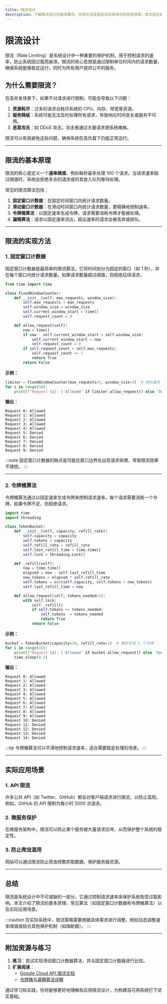 ```yaml
---
title: 限流设计
description: 了解限流设计的基本概念、实现方法及其在实际系统中的应用场景。本文适合初学者，包含代码示例和实际案例。
---
```


# 限流设计

限流（Rate Limiting）是系统设计中一种重要的保护机制，用于控制请求的速率，防止系统因过载而崩溃。限流的核心思想是通过限制单位时间内的请求数量，确保系统能够稳定运行，同时为所有用户提供公平的服务。

## 为什么需要限流？

在高并发场景下，如果不对请求进行限制，可能会导致以下问题：
1. **资源耗尽**：过多的请求会耗尽系统的 CPU、内存、带宽等资源。
2. **服务降级**：系统可能无法及时处理所有请求，导致响应时间变长或服务不可用。
3. **恶意攻击**：如 DDoS 攻击，攻击者通过大量请求使系统瘫痪。

限流可以有效避免这些问题，确保系统在高负载下仍能正常运行。

---

## 限流的基本原理

限流的核心是定义一个**速率阈值**，例如每秒最多处理 100 个请求。当请求速率超过阈值时，系统会拒绝多余的请求或将其放入队列等待处理。

常见的限流算法包括：
1. **固定窗口计数器**：在固定时间窗口内统计请求数量。
2. **滑动窗口计数器**：在滑动时间窗口内统计请求数量，更精确地控制速率。
3. **令牌桶算法**：以固定速率生成令牌，请求需要消耗令牌才能被处理。
4. **漏桶算法**：请求以固定速率流出，超出速率的请求会被丢弃或排队。

---

## 限流的实现方法

### 1. 固定窗口计数器

固定窗口计数器是最简单的限流算法。它将时间划分为固定的窗口（如 1 秒），并在每个窗口内统计请求数量。如果请求数量超过阈值，则拒绝后续请求。

```python
from time import time

class FixedWindowCounter:
    def __init__(self, max_requests, window_size):
        self.max_requests = max_requests
        self.window_size = window_size
        self.current_window_start = time()
        self.request_count = 0

    def allow_request(self):
        now = time()
        if now - self.current_window_start > self.window_size:
            self.current_window_start = now
            self.request_count = 0
        if self.request_count < self.max_requests:
            self.request_count += 1
            return True
        return False
```

**示例：**
```python
limiter = FixedWindowCounter(max_requests=5, window_size=1)  # 每秒最多 5 个请求
for i in range(10):
    print(f"Request {i}: {'Allowed' if limiter.allow_request() else 'Denied'}")
```

**输出：**
```
Request 0: Allowed
Request 1: Allowed
Request 2: Allowed
Request 3: Allowed
Request 4: Allowed
Request 5: Denied
Request 6: Denied
Request 7: Denied
Request 8: Denied
Request 9: Denied
```

:::note
固定窗口计数器的缺点是可能在窗口边界处出现请求突增，导致限流效果不理想。
:::

---

### 2. 令牌桶算法

令牌桶算法通过以固定速率生成令牌来控制请求速率。每个请求需要消耗一个令牌，如果令牌不足，则拒绝请求。

```python
import time
import threading

class TokenBucket:
    def __init__(self, capacity, refill_rate):
        self.capacity = capacity
        self.tokens = capacity
        self.refill_rate = refill_rate
        self.last_refill_time = time.time()
        self.lock = threading.Lock()

    def _refill(self):
        now = time.time()
        elapsed = now - self.last_refill_time
        new_tokens = elapsed * self.refill_rate
        self.tokens = min(self.capacity, self.tokens + new_tokens)
        self.last_refill_time = now

    def allow_request(self, tokens_needed=1):
        with self.lock:
            self._refill()
            if self.tokens >= tokens_needed:
                self.tokens -= tokens_needed
                return True
            return False
```

**示例：**
```python
bucket = TokenBucket(capacity=10, refill_rate=1)  # 每秒生成 1 个令牌
for i in range(15):
    print(f"Request {i}: {'Allowed' if bucket.allow_request() else 'Denied'}")
    time.sleep(0.2)
```

**输出：**
```
Request 0: Allowed
Request 1: Allowed
Request 2: Allowed
Request 3: Allowed
Request 4: Allowed
Request 5: Allowed
Request 6: Allowed
Request 7: Allowed
Request 8: Allowed
Request 9: Allowed
Request 10: Denied
Request 11: Denied
Request 12: Denied
Request 13: Denied
Request 14: Denied
```

:::tip
令牌桶算法可以平滑地控制请求速率，适合需要稳定处理的场景。
:::

---

## 实际应用场景

### 1. API 限流

许多公共 API（如 Twitter、GitHub）都会对客户端请求进行限流，以防止滥用。例如，GitHub 的 API 限制为每小时 5000 次请求。

### 2. 微服务保护

在微服务架构中，限流可以防止某个服务被大量请求压垮，从而保护整个系统的稳定性。

### 3. 防止爬虫滥用

网站可以通过限流防止爬虫频繁抓取数据，保护服务器资源。

---

## 总结

限流是系统设计中不可或缺的一部分，它通过控制请求速率来保护系统免受过载影响。本文介绍了限流的基本原理、常见算法（如固定窗口计数器和令牌桶算法）以及实际应用场景。

:::caution
在实际系统中，限流策略需要根据具体需求进行调整，例如动态调整速率阈值或结合其他保护机制（如熔断器）。
:::

---

## 附加资源与练习

1. **练习**：尝试实现滑动窗口计数器算法，并与固定窗口计数器进行比较。
2. **扩展阅读**：
   - [Google Cloud API 限流文档](https://cloud.google.com/apis/design/rate-limiting)
   - [令牌桶与漏桶算法详解](https://en.wikipedia.org/wiki/Token_bucket)

通过学习和实践，你将能够更好地理解和应用限流设计，为构建高可用系统打下坚实基础。